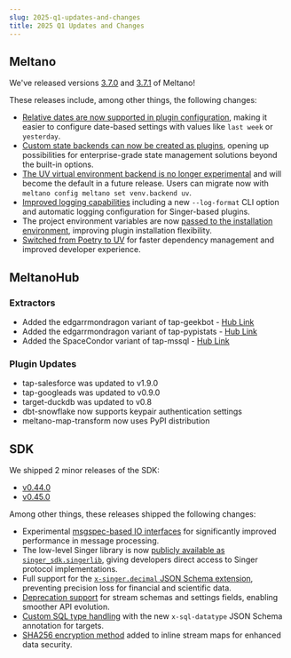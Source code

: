 ```yaml
---
slug: 2025-q1-updates-and-changes
title: 2025 Q1 Updates and Changes
---
```


## Meltano

We've released versions [3.7.0](https://github.com/meltano/meltano/releases/tag/v3.7.0) and [3.7.1](https://github.com/meltano/meltano/releases/tag/v3.7.1) of Meltano!

These releases include, among other things, the following changes:

* [Relative dates are now supported in plugin configuration](https://github.com/meltano/meltano/pull/9119), making it easier to configure date-based settings with values like `last week` or `yesterday`.
* [Custom state backends can now be created as plugins](https://github.com/meltano/meltano/pull/8367), opening up possibilities for enterprise-grade state management solutions beyond the built-in options.
* [The UV virtual environment backend is no longer experimental](https://github.com/meltano/meltano/pull/8991) and will become the default in a future release. Users can migrate now with `meltano config meltano set venv.backend uv`.
* [Improved logging capabilities](https://github.com/meltano/meltano/pull/8975) including a new `--log-format` CLI option and automatic logging configuration for Singer-based plugins.
* The project environment variables are now [passed to the installation environment](https://github.com/meltano/meltano/pull/9158), improving plugin installation flexibility.
* [Switched from Poetry to UV](https://github.com/meltano/meltano/pull/9139) for faster dependency management and improved developer experience.

## MeltanoHub

### Extractors

* Added the edgarrmondragon variant of tap-geekbot - [Hub Link](https://hub.meltano.com/extractors/tap-geekbot/)
* Added the edgarrmondragon variant of tap-pypistats - [Hub Link](https://hub.meltano.com/extractors/tap-pypistats/)
* Added the SpaceCondor variant of tap-mssql - [Hub Link](https://hub.meltano.com/extractors/tap-mssql--spacecondor/)

### Plugin Updates

* tap-salesforce was updated to v1.9.0
* tap-googleads was updated to v0.9.0
* target-duckdb was updated to v0.8
* dbt-snowflake now supports keypair authentication settings
* meltano-map-transform now uses PyPI distribution

## SDK

We shipped 2 minor releases of the SDK:

* [v0.44.0](https://github.com/meltano/sdk/releases/tag/v0.44.0)
* [v0.45.0](https://github.com/meltano/sdk/releases/tag/v0.45.0)

Among other things, these releases shipped the following changes:

* Experimental [msgspec-based IO interfaces](https://github.com/meltano/sdk/releases/tag/v0.45.0) for significantly improved performance in message processing.
* The low-level Singer library is now [publicly available as `singer_sdk.singerlib`](https://github.com/meltano/sdk/releases/tag/v0.45.0), giving developers direct access to Singer protocol implementations.
* Full support for the [`x-singer.decimal` JSON Schema extension](https://github.com/meltano/sdk/releases/tag/v0.45.0), preventing precision loss for financial and scientific data.
* [Deprecation support](https://github.com/meltano/sdk/releases/tag/v0.44.0) for stream schemas and settings fields, enabling smoother API evolution.
* [Custom SQL type handling](https://github.com/meltano/sdk/releases/tag/v0.44.0) with the new `x-sql-datatype` JSON Schema annotation for targets.
* [SHA256 encryption method](https://github.com/meltano/sdk/releases/tag/v0.44.0) added to inline stream maps for enhanced data security.
